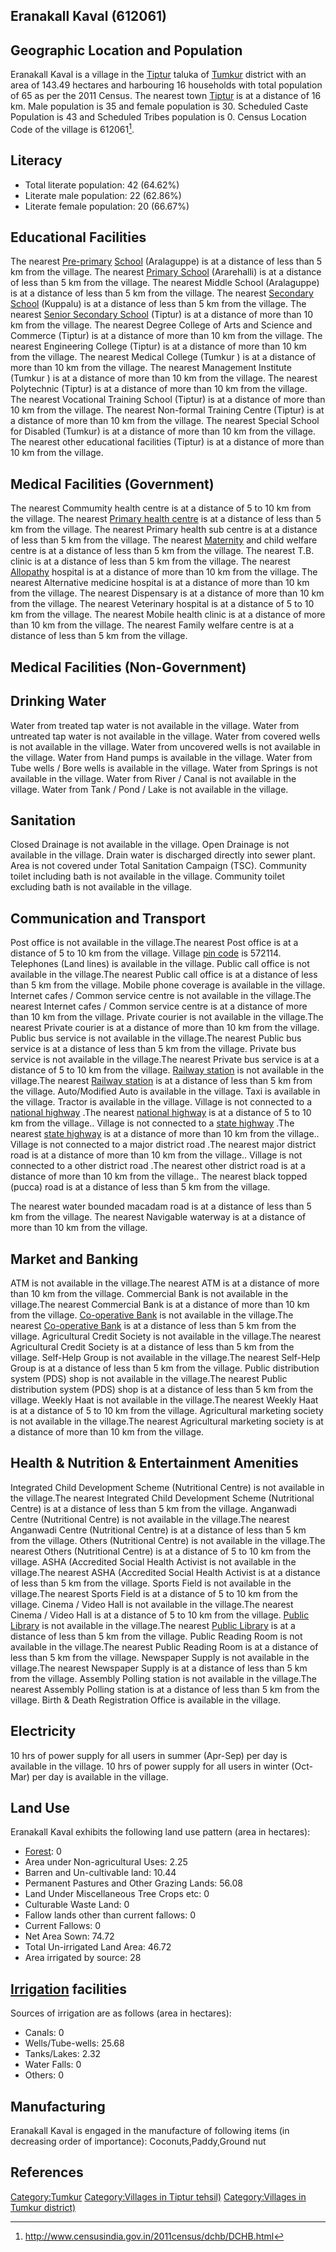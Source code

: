 {{Infobox settlement
| name=Eranakall Kaval
| native_name=
| native_name_lang=
| other_name=
| nickname=
| settlement_type=Village
| image_skyline=
| image_alt=
| image_caption=
| pushpin_map=India Karnataka
| pushpin_label_position=right
| pushpin_map_alt=
| pushpin_map_caption=Location in Karnataka, India
| latd=
| latm=
| lats=
| latNS=
| longd=
| longm=
| longs=
| longEW=
| coordinates_display=inline,title
| subdivision_type=Country
| subdivision_name={{flag|India}}
| subdivision_type1=[[States and territories of India|State]]
| subdivision_name1=Karnataka 
| subdivision_type2=[[List of districts of India|District]]
| subdivision_name2=Tumkur
| subdivision_type3=Tahsil
| subdivision_name3=Tiptur 
| website=
| established_title=<!-- Established -->
| established_date=
| founder=
| named_for=
| government_type=
| governing_body=
| unit_pref=Metric=
| area_footnotes=
| area_rank=
| area_total_km2=1.43
| elevation_footnotes=
| elevation_m=
| population_total=65
| population_as_of=2011
| population_rank=
| population_density_km2=45
| population_demonym=
| population_footnotes=
| demographics_type1=Languages
| demographics1_title1=Official
| demographics1_info1=[[Kannada language|Kannada]]
| timezone1=[[Indian Standard Time|IST]]
| utc_offset1==+5:30
| postal_code_type=[[Postal Index Number|PIN]]
| postal_code=572114
| area_code_type=Telephone code
| area_code=
| registration_plate=
| blank1_name_sec1=Nearest city
| blank1_info_sec1=[[Tiptur]]
| blank2_name_sec1=[[Human sex ratio|Sex ratio]]
| blank2_info_sec1=857 [[male|♂]]/[[female|♀]]
| blank3_name_sec1=Literacy
| blank3_info_sec1=64.62%
| blank1_name_sec2=[[2011 Census of India|2011 census]] code
| blank1_info_sec2=612061
| footnotes=
}}

== Eranakall Kaval (612061) ==

== Geographic Location and Population ==

Eranakall Kaval is a village in the [[Tiptur ]] taluka of [[Tumkur]] district with an area of 143.49 hectares and harbouring 16 households with total population of 65 as per the 2011 Census. The nearest town [[Tiptur]] is at a distance of 16 km. Male population is 35 and female population is 30. Scheduled Caste Population is 43 and Scheduled Tribes population is 0. Census Location Code of the village is 612061<ref>http://www.censusindia.gov.in/2011census/dchb/DCHB.html</ref>.


== Literacy ==  
* Total literate population: 42 (64.62%)
* Literate male population: 22 (62.86%)
* Literate female population: 20 (66.67%)


== Educational Facilities ==  
The nearest [[Pre-primary]] [[School]] (Aralaguppe) is at a distance of less than 5 km from the village.
The nearest [[Primary School]] (Ararehalli) is at a distance of less than 5 km from the village.
The nearest Middle School (Aralaguppe) is at a distance of less than 5 km from the village.
The nearest [[Secondary School]] (Kuppalu) is at a distance of less than 5 km from the village.
The nearest [[Senior Secondary School]] (Tiptur) is at a distance of more than 10 km from the village.
The nearest Degree College of Arts and Science and Commerce (Tiptur) is at a distance of more than 10 km from the village.
The nearest Engineering College (Tiptur) is at a distance of more than 10 km from the village.
The nearest Medical College (Tumkur ) is at a distance of more than 10 km from the village.
The nearest Management Institute (Tumkur ) is at a distance of more than 10 km from the village.
The nearest Polytechnic (Tiptur) is at a distance of more than 10 km from the village.
The nearest Vocational Training School (Tiptur) is at a distance of more than 10 km from the village.
The nearest Non-formal Training Centre (Tiptur) is at a distance of more than 10 km from the village.
The nearest Special School for Disabled (Tumkur) is at a distance of more than 10 km from the village.
The nearest other educational facilities (Tiptur) is at a distance of more than 10 km from the village.


== Medical Facilities (Government) ==
The nearest Commumity health centre is at a distance of 5 to 10 km from the village.
The nearest [[Primary health centre]] is at a distance of less than 5 km from the village.
The nearest Primary health sub centre is at a distance of less than 5 km from the village.
The nearest [[Maternity]] and child welfare centre is at a distance of less than 5 km from the village.
The nearest T.B. clinic is at a distance of less than 5 km from the village.
The nearest [[Allopathy]] hospital is at a distance of more than 10 km from the village.
The nearest Alternative medicine hospital is at a distance of more than 10 km from the village.
The nearest Dispensary is at a distance of more than 10 km from the village.
The nearest Veterinary hospital is at a distance of 5 to 10 km from the village.
The nearest Mobile health clinic is at a distance of more than 10 km from the village.
The nearest Family welfare centre is at a distance of less than 5 km from the village.


== Medical Facilities (Non-Government) ==











== Drinking Water ==
Water from treated tap water is not available in the village.
Water from untreated tap water is not available in the village.
Water from covered wells is not available in the village.
Water from uncovered wells is not available in the village.
Water from Hand pumps is available in the village.
Water from Tube wells / Bore wells is available in the village.
Water from Springs is not available in the village.
Water from River / Canal is not available in the village.
Water from Tank / Pond / Lake is not available in the village.


== Sanitation ==
Closed Drainage is not available in the village.
Open Drainage is not available in the village.
Drain water is discharged directly into sewer plant.
Area is not covered under Total Sanitation Campaign (TSC).
Community toilet including bath is not available in the village.
Community toilet excluding bath is not available in the village.


== Communication and Transport ==
Post office is not available in the village.The nearest Post office is at a distance of 5 to 10 km from the village.
Village [[pin code]] is 572114.
Telephones (Land lines) is available in the village.
Public call office is not available in the village.The nearest Public call office is at a distance of less than 5 km from the village.
Mobile phone coverage is available in the village.
Internet cafes / Common service centre is not available in the village.The nearest Internet cafes / Common service centre is at a distance of more than 10 km from the village.
Private courier is not available in the village.The nearest Private courier is at a distance of more than 10 km from the village.
Public bus service is not available in the village.The nearest Public bus service is at a distance of less than 5 km from the village.
Private bus service is not available in the village.The nearest Private bus service is at a distance of 5 to 10 km from the village.
[[Railway station]] is not available in the village.The nearest [[Railway station]] is at a distance of less than 5 km from the village.
Auto/Modified Auto is available in the village.
Taxi is available in the village.
Tractor is available in the village.
Village is not connected to a [[national highway]] .The nearest [[national highway]] is at a distance of 5 to 10 km from the village..
Village is not connected to a [[state highway]] .The nearest [[state highway]] is at a distance of more than 10 km from the village..
Village is not connected to a major district road   .The nearest major district road   is at a distance of more than 10 km from the village..
Village is not connected to a other district road .The nearest other district road is at a distance of more than 10 km from the village..
The nearest black topped (pucca) road is at a distance of less than 5 km from the village.

The nearest water bounded macadam road is at a distance of less than 5 km from the village.
The nearest Navigable waterway is at a distance of more than 10 km from the village.



== Market and Banking ==
ATM is not available in the village.The nearest ATM is at a distance of more than 10 km from the village.
Commercial Bank is not available in the village.The nearest Commercial Bank is at a distance of more than 10 km from the village.
[[Co-operative Bank]] is not available in the village.The nearest [[Co-operative Bank]] is at a distance of less than 5 km from the village.
Agricultural Credit Society is not available in the village.The nearest Agricultural Credit Society is at a distance of less than 5 km from the village.
Self-Help Group is not available in the village.The nearest Self-Help Group is at a distance of less than 5 km from the village.
Public distribution system (PDS) shop is not available in the village.The nearest Public distribution system (PDS) shop is at a distance of less than 5 km from the village.
Weekly Haat is not available in the village.The nearest Weekly Haat is at a distance of 5 to 10 km from the village.
Agricultural marketing society is not available in the village.The nearest Agricultural marketing society is at a distance of more than 10 km from the village.


== Health & Nutrition & Entertainment Amenities ==
Integrated Child Development Scheme (Nutritional Centre) is not available in the village.The nearest Integrated Child Development Scheme (Nutritional Centre) is at a distance of less than 5 km from the village.
Anganwadi Centre (Nutritional Centre) is not available in the village.The nearest Anganwadi Centre (Nutritional Centre) is at a distance of less than 5 km from the village.
Others (Nutritional Centre) is not available in the village.The nearest Others (Nutritional Centre) is at a distance of 5 to 10 km from the village.
ASHA (Accredited Social Health Activist is not available in the village.The nearest ASHA (Accredited Social Health Activist is at a distance of less than 5 km from the village.
Sports Field is not available in the village.The nearest Sports Field is at a distance of 5 to 10 km from the village.
Cinema / Video Hall is not available in the village.The nearest Cinema / Video Hall is at a distance of 5 to 10 km from the village.
[[Public Library]] is not available in the village.The nearest [[Public Library]] is at a distance of less than 5 km from the village.
Public Reading Room is not available in the village.The nearest Public Reading Room is at a distance of less than 5 km from the village.
Newspaper Supply is not available in the village.The nearest Newspaper Supply is at a distance of less than 5 km from the village.
Assembly Polling station is not available in the village.The nearest Assembly Polling station is at a distance of less than 5 km from the village.
Birth & Death Registration Office is available in the village.


== Electricity ==






10 hrs of power supply for all users in summer (Apr-Sep) per day is available in the village.
10 hrs of power supply for all users in winter (Oct-Mar) per day is available in the village.


== Land Use ==
Eranakall Kaval exhibits the following land use pattern (area in hectares):
* [[Forest]]: 0
* Area under Non-agricultural Uses: 2.25
* Barren and Un-cultivable land: 10.44
* Permanent Pastures and Other Grazing Lands: 56.08
* Land Under Miscellaneous Tree Crops etc: 0
* Culturable Waste Land: 0
* Fallow lands other than current fallows: 0
* Current Fallows: 0
* Net Area Sown: 74.72
* Total Un-irrigated Land Area: 46.72
* Area irrigated by source: 28


== [[Irrigation]] facilities ==
Sources of irrigation are as follows (area in hectares):
* Canals: 0
* Wells/Tube-wells: 25.68
* Tanks/Lakes: 2.32
* Water Falls: 0
* Others: 0


== Manufacturing ==
Eranakall Kaval is engaged in the manufacture of following items (in decreasing order of importance): Coconuts,Paddy,Ground nut


[[Category:Tumkur]]
[[Category:Villages in Tiptur  tehsil)]]
[[Category:Villages in Tumkur district)]]


== References ==
{{Reflist}}


